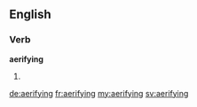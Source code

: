==English==

===Verb===
'''aerifying'''

# {{present participle of|aerify}}

[[de:aerifying]]
[[fr:aerifying]]
[[my:aerifying]]
[[sv:aerifying]]